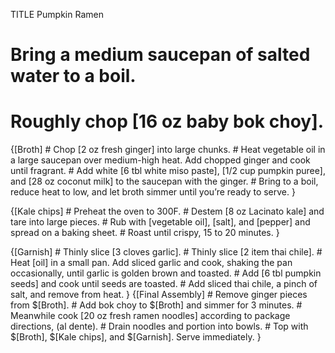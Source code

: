 TITLE Pumpkin Ramen

# Bring a medium saucepan of salted water to a boil.
# Roughly chop [16 oz baby bok choy].

{[Broth]
# Chop [2 oz fresh ginger] into large chunks.
# Heat vegetable oil in a large saucepan over medium-high heat. Add chopped ginger and cook until fragrant.
# Add white [6 tbl white miso paste], [1/2 cup pumpkin puree], and [28 oz coconut milk] to the saucepan with the ginger. # Bring to a boil, reduce heat to low, and let broth simmer until you're ready to serve.
}

{[Kale chips]
# Preheat the oven to 300F.
# Destem [8 oz Lacinato kale] and tare into large pieces.
# Rub with [vegetable oil], [salt], and [pepper] and spread on a baking sheet.
# Roast until crispy, 15 to 20 minutes.
}

{[Garnish]
# Thinly slice [3 cloves garlic].
# Thinly slice [2 item thai chile].
# Heat [oil] in a small pan. Add sliced garlic and cook, shaking the pan occasionally, until garlic is golden brown and toasted.
# Add [6 tbl pumpkin seeds] and cook until seeds are toasted.
# Add sliced thai chile, a pinch of salt, and remove from heat.
}
{[Final Assembly]
# Remove ginger pieces from $[Broth].
# Add bok choy to $[Broth] and simmer for 3 minutes.
# Meanwhile cook [20 oz fresh ramen noodles] according to package directions, (al dente).
# Drain noodles and portion into bowls.
# Top with $[Broth], $[Kale chips], and $[Garnish]. Serve immediately.
}
